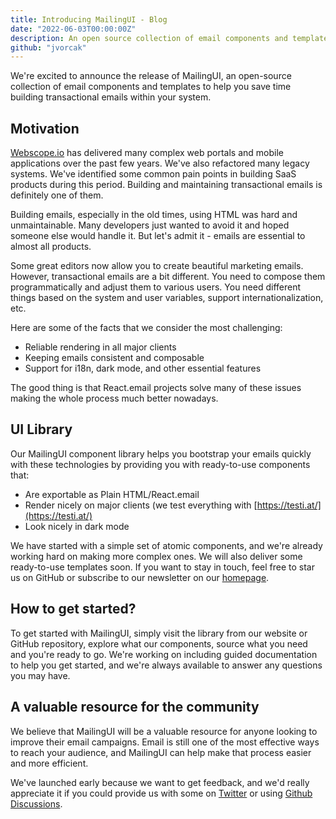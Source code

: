 ```yaml
---
title: Introducing MailingUI - Blog
date: "2022-06-03T00:00:00Z"
description: An open source collection of email components and templates
github: "jvorcak"
---
```



<BlogPostWrapper>

We're excited to announce the release of MailingUI, an open-source collection of email components and templates to help you save time building transactional emails within your system.

## Motivation

[Webscope.io](http://webscope.io/) has delivered many complex web portals and mobile applications over the past few years. We've also refactored many legacy systems. We've identified some common pain points in building SaaS products during this period. Building and maintaining transactional emails is definitely one of them.

Building emails, especially in the old times, using HTML was hard and unmaintainable. Many developers just wanted to avoid it and hoped someone else would handle it. But let's admit it - emails are essential to almost all products.

Some great editors now allow you to create beautiful marketing emails. However, transactional emails are a bit different. You need to compose them programmatically and adjust them to various users. You need different things based on the system and user variables, support internationalization, etc.

Here are some of the facts that we consider the most challenging:

- Reliable rendering in all major clients
- Keeping emails consistent and composable
- Support for i18n, dark mode, and other essential features

The good thing is that React.email projects solve many of these issues making the whole process much better nowadays.

## UI Library

Our MailingUI component library helps you bootstrap your emails quickly with these technologies by providing you with ready-to-use components that:

- Are exportable as Plain HTML/React.email
- Render nicely on major clients (we test everything with [https://testi.at/](https://testi.at/)
- Look nicely in dark mode

We have started with a simple set of atomic components, and we're already working hard on making more complex ones.
We will also deliver some ready-to-use templates soon. If you want to stay in touch, feel free to star us on GitHub or subscribe to our newsletter on our [homepage](https://mailingui.com).

## How to get started?

To get started with MailingUI, simply visit the library from our website or GitHub repository, explore what our components, source what you need and you're ready to go. We're working on including guided documentation to help you get started, and we're always available to answer any questions you may have.

## A valuable resource for the community

We believe that MailingUI will be a valuable resource for anyone looking to improve their email campaigns. Email is still one of the most effective ways to reach your audience, and MailingUI can help make that process easier and more efficient.

We've launched early because we want to get feedback, and we'd really appreciate it if you could provide us with some on [Twitter](https://twitter.com/MailingUI) or using [Github Discussions](https://github.com/webscopeio/mailingui/discussions).

</BlogPostWrapper>